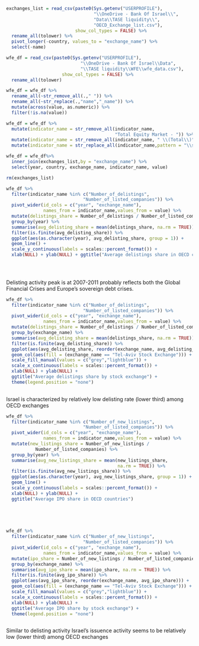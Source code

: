 
```r

exchanges_list = read_csv(paste0(Sys.getenv("USERPROFILE"),
                                 "\\OneDrive - Bank Of Israel\\",
                                 "Data\\TASE liquidity\\",
                                 "OECD_Exchange_list.csv"),
                          show_col_types = FALSE) %>% 
  rename_all(tolower) %>% 
  pivot_longer(-country, values_to = "exchange_name") %>% 
  select(-name)

wfe_df = read_csv(paste0(Sys.getenv("USERPROFILE"),
                            "\\OneDrive - Bank Of Israel\\Data",
                            "\\TASE liquidity\\WFE\\wfe_data.csv"),
                     show_col_types = FALSE) %>%
  rename_all(tolower)

wfe_df = wfe_df %>%
  rename_all(~str_remove_all(.," ")) %>%
  rename_all(~str_replace(.,"name","_name")) %>% 
  mutate(across(value, as.numeric)) %>% 
  filter(!is.na(value))

wfe_df = wfe_df %>% 
  mutate(indicator_name = str_remove_all(indicator_name,
                                         "Total Equity Market - ")) %>% 
  mutate(indicator_name = str_remove_all(indicator_name, " \\(Total\\)")) %>% 
  mutate(indicator_name = str_replace_all(indicator_name,pattern = "\\s","_"))

wfe_df = wfe_df%>% 
  inner_join(exchanges_list,by = "exchange_name") %>% 
  select(year, country, exchange_name, indicator_name, value)

rm(exchanges_list)


```


\subsection{Delistings}


```r

wfe_df %>% 
  filter(indicator_name %in% c("Number_of_delistings",
                             "Number_of_listed_companies")) %>% 
  pivot_wider(id_cols = c("year", "exchange_name"),
              names_from = indicator_name,values_from = value) %>% 
  mutate(delistings_share = Number_of_delistings / Number_of_listed_companies) %>% 
  group_by(year) %>% 
  summarise(avg_delisting_share = mean(delistings_share, na.rm = TRUE)) %>% 
  filter(is.finite(avg_delisting_share)) %>% 
  ggplot(aes(as.character(year), avg_delisting_share, group = 1)) + 
  geom_line() + 
  scale_y_continuous(labels = scales::percent_format()) + 
  xlab(NULL) + ylab(NULL) + ggtitle("Average delistings share in OECD countries")
  
    



```

Delisting activity peak is at 2007-2011 probably reflects both the Global Financial Crises and Europe's sovereign debt crises.


```r

wfe_df %>% 
  filter(indicator_name %in% c("Number_of_delistings",
                             "Number_of_listed_companies")) %>% 
  pivot_wider(id_cols = c("year", "exchange_name"),
              names_from = indicator_name,values_from = value) %>% 
  mutate(delistings_share = Number_of_delistings / Number_of_listed_companies) %>% 
  group_by(exchange_name) %>% 
  summarise(avg_delisting_share = mean(delistings_share, na.rm = TRUE)) %>% 
  filter(is.finite(avg_delisting_share)) %>% 
  ggplot(aes(avg_delisting_share, reorder(exchange_name, avg_delisting_share))) + 
  geom_col(aes(fill = (exchange_name == "Tel-Aviv Stock Exchange"))) +
  scale_fill_manual(values = c("grey","lightblue")) + 
  scale_x_continuous(labels = scales::percent_format()) + 
  xlab(NULL) + ylab(NULL) + 
  ggtitle("Average delistings share by stock exchange") + 
  theme(legend.position = "none")
  

```

Israel is characterized by relatively low delisting rate (lower third) among OECD exchanges
 
\subsection{Issues}


```r

wfe_df %>% 
  filter(indicator_name %in% c("Number_of_new_listings",
                             "Number_of_listed_companies")) %>% 
  pivot_wider(id_cols = c("year", "exchange_name"),
              names_from = indicator_name,values_from = value) %>% 
  mutate(new_listings_share = Number_of_new_listings /
           Number_of_listed_companies) %>% 
  group_by(year) %>% 
  summarise(avg_new_listings_share = mean(new_listings_share,
                                          na.rm = TRUE)) %>% 
  filter(is.finite(avg_new_listings_share)) %>% 
  ggplot(aes(as.character(year), avg_new_listings_share, group = 1)) + 
  geom_line() + 
  scale_y_continuous(labels = scales::percent_format()) + 
  xlab(NULL) + ylab(NULL) + 
  ggtitle("Average IPO share in OECD countries")

  
    



```


```r

wfe_df %>% 
  filter(indicator_name %in% c("Number_of_new_listings",
                             "Number_of_listed_companies")) %>% 
  pivot_wider(id_cols = c("year", "exchange_name"),
              names_from = indicator_name,values_from = value) %>% 
  mutate(ipo_share = Number_of_new_listings / Number_of_listed_companies) %>% 
  group_by(exchange_name) %>% 
  summarise(avg_ipo_share = mean(ipo_share, na.rm = TRUE)) %>% 
  filter(is.finite(avg_ipo_share)) %>% 
  ggplot(aes(avg_ipo_share, reorder(exchange_name, avg_ipo_share))) + 
  geom_col(aes(fill = (exchange_name == "Tel-Aviv Stock Exchange"))) +
  scale_fill_manual(values = c("grey","lightblue")) + 
  scale_x_continuous(labels = scales::percent_format()) + 
  xlab(NULL) + ylab(NULL) + 
  ggtitle("Average IPO share by stock exchange") + 
  theme(legend.position = "none")
  

```
Similar to delisting activity Israel's issuence activity seems to be relatively low (lower third) among OECD exchanges
